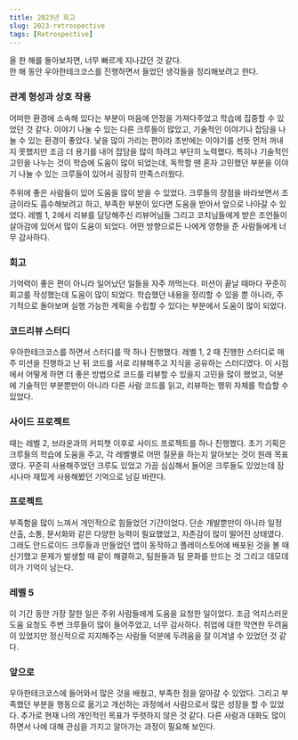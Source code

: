 ```yaml
---
title: 2023년 회고
slug: 2023-retrospective
tags: [Retrospective]
---
```


올 한 해를 돌아보자면, 너무 빠르게 지나갔던 것 같다.  
한 해 동안 우아한테크코스를 진행하면서 들었던 생각들을 정리해보려고 한다.

### 관계 형성과 상호 작용

어떠한 환경에 소속해 있다는 부분이 마음에 안정을 가져다주었고 학습에 집중할 수 있었던 것 같다. 
이야기 나눌 수 있는 다른 크루들이 많았고, 기술적인 이야기나 잡담을 나눌 수 있는 환경이 좋았다. 
낯을 많이 가리는 편이라 초반에는 이야기를 선뜻 먼저 꺼내지 못했지만 조금 더 용기를 내어 잡담을 많이 하려고 부단히 노력했다. 
특히나 기술적인 고민을 나누는 것이 학습에 도움이 많이 되었는데, 독학할 땐 혼자 고민했던 부분을 이야기 나눌 수 있는 크루들이 있어서 굉장히 만족스러웠다.     

주위에 좋은 사람들이 있어 도움을 많이 받을 수 있었다. 
크루들의 장점을 바라보면서 조금이라도 흡수해보려고 하고, 부족한 부분이 있다면 도움을 받아서 앞으로 나아갈 수 있었다. 
레벨 1, 2에서 리뷰를 담당해주신 리뷰어님들 그리고 코치님들에게 받은 조언들이 살아감에 있어서 많이 도움이 되었다. 
어떤 방향으로든 나에게 영향을 준 사람들에게 너무 감사하다. 

### 회고

기억력이 좋은 편이 아니라 일어났던 일들을 자주 까먹는다. 
미션이 끝날 때마다 꾸준히 회고를 작성했는데 도움이 많이 되었다. 
학습했던 내용을 정리할 수 있을 뿐 아니라, 주기적으로 돌아보며 실행 가능한 계획을 수립할 수 있다는 부분에서 도움이 많이 되었다.

### 코드리뷰 스터디

우아한테크코스를 하면서 스터디를 딱 하나 진행했다. 
레벨 1, 2 때 진행한 스터디로 매주 미션을 진행하고 난 뒤 코드를 서로 리뷰해주고 지식을 공유하는 스터디였다. 
이 시점에서 어떻게 하면 더 좋은 방법으로 코드를 리뷰할 수 있을지 고민을 많이 했었고, 덕분에 기술적인 부분뿐만이 아니라 다른 사람 코드를 읽고, 리뷰하는 행위 자체를 학습할 수 있었다. 

### 사이드 프로젝트

때는 레벨 2, 브라운과의 커피챗 이후로 사이드 프로젝트를 하나 진행했다. 
초기 기획은 크루들의 학습에 도움을 주고, 각 레벨별로 어떤 질문을 하는지 알아보는 것이 원래 목표였다. 
꾸준히 사용해주었던 크루도 있었고 가끔 심심해서 들어온 크루들도 있었는데 잠시나마 재밌게 사용해봤던 기억으로 남길 바란다. 

### 프로젝트

부족함을 많이 느껴서 개인적으로 힘들었던 기간이었다. 
단순 개발뿐만이 아니라 일정 산출, 소통, 문서화와 같은 다양한 능력이 필요했었고, 자존감이 많이 떨어진 상태였다. 
그래도 안드로이드 크루들과 만들었던 앱이 동작하고 플레이스토어에 배포된 것을 볼 때 신기했고 
문제가 발생할 때 같이 해결하고, 팀원들과 팀 문화를 만드는 것 그리고 데모데이가 기억이 남는다.

### 레벨 5

이 기간 동안 가장 잘한 일은 주위 사람들에게 도움을 요청한 일이었다. 
조금 억지스러운 도움 요청도 주변 크루들이 많이 들어주었고, 너무 감사하다. 
취업에 대한 막연한 두려움이 있었지만 정신적으로 지지해주는 사람들 덕분에 두려움을 잘 이겨낼 수 있었던 것 같다. 

### 앞으로 

우아한테크코스에 들어와서 많은 것을 배웠고, 부족한 점을 알아갈 수 있었다. 
그리고 부족했던 부분을 행동으로 옮기고 개선하는 과정에서 사람으로서 많은 성장을 할 수 있었다. 
추가로 현재 나의 개인적인 목표가 뚜렷하지 않은 것 같다. 다른 사람과 대화도 많이 하면서 나에 대해 관심을 가지고 알아가는 과정이 필요해 보인다. 